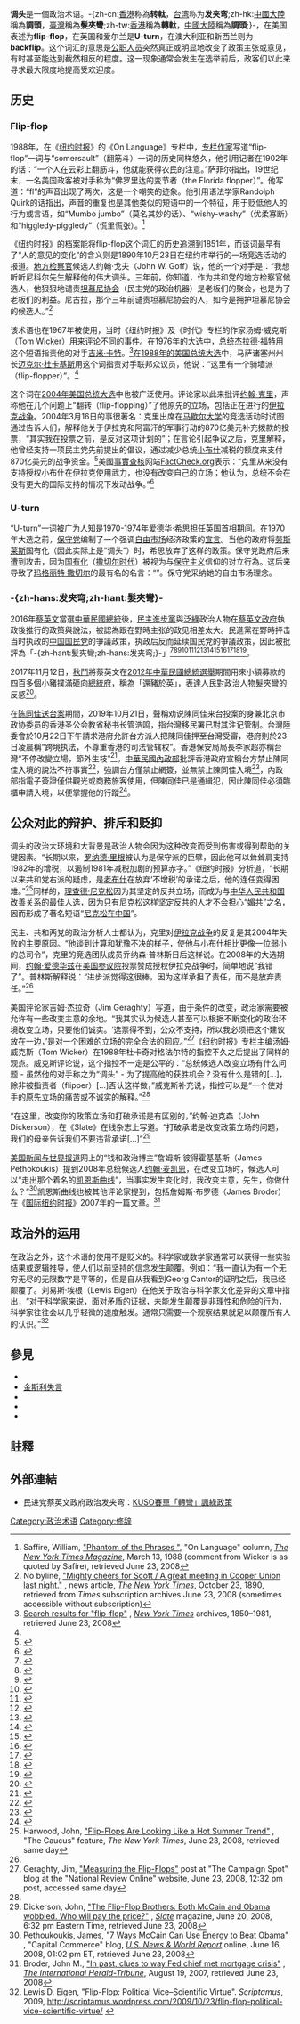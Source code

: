 {{globalize|time=2017-04-01T16:17:01+00:00}}
{{NoteTA
|T = zh-cn:调头 (政治);zh-hk:轉軚 (政治); zh-tw:髮夾彎 (政治);
|1 = zh-cn:调头;zh-hk:轉軚; zh-tw:髮夾彎;
}}

'''调头'''是一個政治术语。-{zh-cn:[[香港|香港]]称為'''转軚'''，[[台湾|台湾]]称为'''发夹弯''';zh-hk:[[中國大陸|中國大陸]]稱為'''調頭'''，[[臺灣|臺灣]]稱為'''髮夾彎''';zh-tw:[[香港|香港]]稱為'''轉軚'''，[[中國大陸|中國大陸]]稱為'''調頭''';}-，在美国表述为'''flip-flop'''，在英国和爱尔兰是'''U-turn'''，在澳大利亚和新西兰则为'''backflip'''。这个词汇的意思是[[公职人员|公职人员]]突然真正或明显地改变了政策主张或意见，有时甚至能达到截然相反的程度。这一现象通常会发生在选举前后，政客们以此来寻求最大限度地提高受欢迎度。

== 历史 ==
===Flip-flop===
1988年，在《[[纽约时报|纽约时报]]》的《On Language》专栏中，[[专栏作家|专栏作家]]{{le|威廉·萨菲尔|William Safire}}写道“flip-flop”一词与“somersault”（翻筋斗）一词的历史同样悠久，他引用记者{{le|乔治·霍拉斯·洛里默|George Horace Lorimer}}在1902年的话：“一个人在云彩上翻筋斗，他就能获得农民的注意。”萨菲尔指出，19世纪末，一名美国政客被对手称为“佛罗里达的变节者（the Florida flopper）”。他写道：“fl”的声音出现了两次，这是一个嘲笑的迹象。他引用语法学家Randolph Quirk的话指出，声音的重复也是其他类似的短语中的一个特征，用于贬低他人的行为或言语，如“Mumbo jumbo”（莫名其妙的话）、“wishy-washy”（优柔寡断）和“higgledy-piggledy”（慌里慌张）。<ref name="wsonnyt">Saffire, William, [https://query.nytimes.com/gst/fullpage.html?res=940DE3D6113DF930A25750C0A96E948260&sec=&spon=&pagewanted=all "Phantom of the Phrases "], "On Language" column, ''[[The_New_York_Times_Magazine|The New York Times Magazine]]'', March 13, 1988 (comment from Wicker is as quoted by Safire), retrieved June 23, 2008</ref>

《纽约时报》的档案能将flip-flop这个词汇的历史追溯到1851年，而该词最早有了“人的意见的变化”的含义则是1890年10月23日在纽约市举行的一场竞选活动的报道。[[检察官|地方检察官]]候选人约翰·戈夫（John W. Goff）说，他的一个对手是：“我想听听尼科尔先生解释他的伟大调头。三年前，你知道，作为共和党的地方检察官候选人，他狠狠地谴责[[坦慕尼协会|坦慕尼协会]]（民主党的政治机器）是老板们的聚会，也是为了老板们的利益。尼古拉，那个三年前谴责坦慕尼协会的人，如今是拥护坦慕尼协会的候选人。”<ref>No byline, [https://query.nytimes.com/mem/archive-free/pdf?res=9D01E3DC113BE533A25750C2A9669D94619ED7CF "Mighty cheers for Scott / A great meeting in Cooper Union last night."] {{Wayback|url=https://query.nytimes.com/mem/archive-free/pdf?res=9D01E3DC113BE533A25750C2A9669D94619ED7CF |date=20160305080333 }}, news article, ''[[The_New_York_Times|The New York Times]]'', October 23, 1890, retrieved from ''Times'' subscription archives June 23, 2008 (sometimes accessible without subscription)</ref>

该术语也在1967年被使用，当时《纽约时报》及《时代》专栏的作家汤姆·威克斯（Tom Wicker）用来评论不同的事件。在[[1976年美国大选|1976年的大选]]中，总统[[杰拉德·福特|杰拉德·福特]]用这个短语指责他的对手[[吉米·卡特|吉米·卡特]]。<ref>[https://query.nytimes.com/search/query?query=flip-flop&srchst=p Search results for "flip-flop"] {{Wayback|url=https://query.nytimes.com/search/query?query=flip-flop&srchst=p |date=20121102180321 }}, ''[[New_York_Times|New York Times]]'' archives, 1850–1981, retrieved June 23, 2008</ref>在[[1988年美国总统选举|1988年的美国总统大选]]中，马萨诸塞州州长[[迈克尔·杜卡基斯|迈克尔·杜卡基斯]]用这个词指责对手联邦众议员{{le|理查德·格法尔特|Richard Gephardt}}，他说：“这里有一个骑墙派（flip-flopper）”。<ref name="wsonnyt" />

这个词在[[2004年美國大選|2004年美国总统大选]]中也被广泛使用。评论家以此来批评[[约翰·克里|约翰·克里]]，声称他在几个问题上“翻转（flip-flopping）”了他原先的立场，包括正在进行的[[伊拉克战争|伊拉克战争]]。2004年3月16日的事很著名：克里出席在[[马歇尔大学|马歇尔大学]]的竞选活动时试图通过告诉人们，解释他关于伊拉克和阿富汗的军事行动的870亿美元补充拨款的投票，“其实我在投票之前，是反对这项计划的”；在言论引起争议之后，克里解释，他曾经支持一项民主党先前提出的倡议，通过减少总统[[小布什|小布什]]减税的额度来支付870亿美元的战争资金。<ref>{{cite news |title=Kerry discusses $87 billion comment |url=http://www.cnn.com/2004/ALLPOLITICS/09/30/kerry.comment/ |publisher=CNN |id= |date=September 30, 2004 |accessdate=November 15, 2007 |archive-date=2016-10-21 |archive-url=https://web.archive.org/web/20161021214239/http://www.cnn.com/2004/ALLPOLITICS/09/30/kerry.comment/ |dead-url=no }}</ref>美國[[事實查核|事實查核]]网站[[FactCheck.org|FactCheck.org]]表示：“克里从来没有支持授权小布什在伊拉克使用武力，也没有改变自己的立场；他认为，总统不会在没有更大的国际支持的情况下发动战争。”<ref>{{Cite web |url=http://www.factcheck.org/bush_ad_twists_kerrys_words_on_iraq.html |title=FactCheck.org: Bush Ad Twists Kerry's Words on Iraq |access-date=2017-03-31 |archive-date=2012-02-09 |archive-url=https://web.archive.org/web/20120209150357/http://www.factcheck.org/bush_ad_twists_kerrys_words_on_iraq.html |dead-url=no }}</ref>

===U-turn===
“U-turn”一词被广为人知是1970-1974年[[爱德华·希思|爱德华·希思]]担任[[英国首相|英国首相]]期间。在1970年大选之前，[[英国保守党|保守党]]编制了一个强调[[自由市场|自由市场]]经济政策的[[宣言|宣言]]。当他的政府将[[劳斯莱斯|劳斯莱斯]]国有化（因此实际上是“调头”）时，希思放弃了这样的政策。保守党政府后来遭到攻击，因为[[国有化|国有化]]（[[撒切尔主义|撒切尔时代]]）被视为与[[保守主义|保守主义]]信仰的对立行為。这后来导致了[[玛格丽特·撒切尔|玛格丽特·撒切尔]]的最有名的名言：“{{le|你想调头就调头吧，我是不会这样的|The lady's not for turning}}”。保守党采纳她的自由市场理念。

===-{zh-hans:发夹弯;zh-hant:髮夾彎}-===
2016年[[蔡英文|蔡英文]]當選[[中華民國總統|中華民國總統]]後，[[民主進步黨|民主進步黨]]與[[泛綠|泛綠]]政治人物在[[蔡英文政府|蔡英文政府]]執政後推行的政策與說法，被認為跟在野時主张的政见相差太大。民進黨在野時抨击当时执政的[[中国国民党|中国国民党]]的爭議政策，执政后反而延续国民党的爭議政策，因此被批評為「-{zh-hant:髮夾彎;zh-hans:发夹弯;}-」<ref>{{Cite web |url=http://www.storm.mg/article/134664 |title=民團批「-{zh-hant:髮夾彎;zh-hans:发夹弯;}-再現」斥民進黨將修出「退步版」私校法 |accessdate=2017-03-31 |archive-date=2017-04-05 |archive-url=https://web.archive.org/web/20170405223503/http://www.storm.mg/article/134664 |dead-url=no }}</ref><ref>{{Cite web |url=http://www.appledaily.com.tw/realtimenews/article/new/20160607/880801 |title=民進黨的「-{zh-hant:髮夾彎;zh-hans:发夹弯;}-現象」實在罄竹難書 |accessdate=2017-03-31 |archive-date=2017-04-06 |archive-url=https://web.archive.org/web/20170406054434/http://www.appledaily.com.tw/realtimenews/article/new/20160607/880801 |dead-url=no }}</ref><ref>{{Cite web |url=http://www.chinatimes.com/newspapers/20160629000435-260109 |title=崩盤中的亂神黃國昌 |accessdate=2017-03-31 |archive-date=2017-04-06 |archive-url=https://web.archive.org/web/20170406000602/http://www.chinatimes.com/newspapers/20160629000435-260109 |dead-url=no }}</ref><ref>{{Cite web |url=http://news.ebc.net.tw/news.php?nid=30513 |title=聲望降？小英照樣「偷轉彎」做了這些事... |accessdate=2017-03-31 |archive-date=2017-04-05 |archive-url=https://web.archive.org/web/20170405223653/http://news.ebc.net.tw/news.php?nid=30513 |dead-url=no }}</ref><ref>{{Cite web |url=http://udn.com/news/story/9485/1728579 |title=-{zh-hant:髮夾彎;zh-hans:发夹弯;}-轉不完 蔡政府變頭文字DPP |accessdate=2017-03-31 |archive-date=2017-04-06 |archive-url=https://web.archive.org/web/20170406091152/https://udn.com/news/story/9485/1728579 |dead-url=no }}</ref><ref>{{Cite web |url=http://www.appledaily.com.tw/realtimenews/article/new/20160608/881390 |title=盧秀燕轟民進黨 髮夾彎政府 詐騙人民 |accessdate=2017-03-31 |archive-date=2017-04-05 |archive-url=https://web.archive.org/web/20170405233429/http://www.appledaily.com.tw/realtimenews/article/new/20160608/881390 |dead-url=no }}</ref><ref>{{cite news|title=這啥政府 上路前夕急轉彎 七休一延2月實施|url=http://www.appledaily.com.tw/appledaily/article/headline/20160731/37329885|publisher=[[台灣蘋果日報|台灣蘋果日報]]|date=2016-07-31|author=|accessdate=2016-12-06|quote=勞動新制「七休一」原定明天強制實施，勞工不得連續上班7天，引發大眾運輸、旅遊業反彈，台鐵、客運業都高喊減班，衝擊大眾運輸。行政院昨傍晚緊急喊卡，稱依《勞動基準法》第36條，尚無法落實連續工作6天後1天休假的目標，要求勞動部在2個月內透過發布解釋性裁量基準，確保勞工工作6天休1天權益。「七休一」新制形同延遲到10月1日上路。……藍委王育敏說，明天就要上路了才急踩煞車，勞動部不只自打耳光、也嚴重傷害新政府的威信，難怪民進黨老是會被說髮夾彎。|archive-date=2016-12-20|archive-url=https://web.archive.org/web/20161220090923/http://www.appledaily.com.tw/appledaily/article/headline/20160731/37329885|dead-url=no}}</ref><ref>{{cite news|title=時力轟綠營「一例一休」髮夾彎 郭芳煜無言以對|url=https://anntw.com/articles/20161114-ZNjt|publisher=[[台灣醒報|台灣醒報]]|date=2016-11-15|author=鄭羿菲|accessdate=2016-11-20|quote=時力立委高潞•以用在立法院播放4月8日眾綠委的質詢影片表示，「當時綠營的主張是單週工時40小時須搭配二例假日，如今執政後卻大轉彎！」……「520執政前，民進黨立委為勞工據理力爭需要兩例假日；卻在執政後出現180度髮夾彎，這些過往的承諾都不用履行嗎？」高潞•以用表示，1000萬勞工朋友選出新政府不是要跳針，而是要落實保障休息權。|archive-date=2016-11-20|archive-url=https://web.archive.org/web/20161120152225/https://anntw.com/articles/20161114-ZNjt|dead-url=yes}}</ref><ref>{{cite news|author=周思宇、楊孟立、林思慧、曾薏蘋|publisher=中國時報|url=http://www.chinatimes.com/newspapers/20161203000361-260118|title=綠譴責 柱批：暴力髮夾彎真好用|date=2016-12-03|accessdate=2016-12-04|quote=洪秀柱說，記得蔡英文總統曾說，「統治者如果沒有自信面對人民的憤怒和抗議，封殺人民的言論自由；人民一旦激動憤慨，統治者就說是暴力；如果這樣，我要說，這個政府是個暴力政府」。對照民進黨對柯建銘事件的態度，洪說，暴力為你所用就是抗暴，暴力不被你所用就譴責，「雙重標準髮夾彎真好用」。|archive-date=2016-12-05|archive-url=https://web.archive.org/web/20161205055114/http://www.chinatimes.com/newspapers/20161203000361-260118|dead-url=no}}</ref><ref>{{cite news|url=https://tw.appledaily.com/new/realtime/20190709/1596952/|author=林進嘉|title=昨是今非的《公投法》修法：為何他們默不作聲|publisher=台灣蘋果日報|work=蘋果即時|date=2019-07-09|accessdate=2020-05-09|quote=民進黨在6月17日以立法院多數，強行通過《公投法》修訂條文，將公投與大選脫鉤，不僅馬上沒收正在連署的公投案，更直接把《公投法》關進鐵籠。……過去主張公民投票的綠營支持者、偏綠媒體，除了少數人還堅持正義予以批評譴責外，大多數對這次民進黨「《公投法》修惡」默不作聲；甚至成為說客幫凶，說什麼「反對黨為增加大選選票，假公投議題進行投票動員，破壞公投真正精神」，又說「此次修法是防止統派利用公投進行對台灣不利的公投案」。}}</ref><ref>{{cite news|title=張志銘：民進黨人到大陸做生意屢見不鮮|url=http://hk.crntt.com/doc/1026/3/5/2/102635268.html|author=周敏煌|publisher=中評社|date=2013-07-18|accessdate=2020-05-09|quote=民進黨高雄市前黨部主委、高雄市兩岸事務交流促進會理事長張志銘17日接受中評社訪問表示……早在十幾年前，就有民進黨人到大陸做生意，這是不爭的事實；薛凌家族到大陸經商的情形已屢見不怪……現在很多檯面上的政治人物，在台灣說一套，在大陸又說一套，讓人很討厭。|archive-date=2020-02-21|archive-url=https://web.archive.org/web/20200221070128/http://hk.crntt.com/doc/1026/3/5/2/102635268.html|dead-url=yes}}</ref><ref>{{cite news|url=https://tw.appledaily.com/life/20210111/PTOZNXCTUJGSXIF3CIE5SQP4BI/|author=陳思豪|title=中央萊豬標示遭《蘋果》抓包資訊錯誤急更新 柯P酸：習慣性髮夾彎|publisher=台灣蘋果日報|work=蘋果即時|date=2021-01-11|accessdate=2021-01-11|quote=《蘋果新聞網》今抓包政院推出的「豬肉儀表板」疑似有資訊不全的情形，萊豬標章也弄得相當混亂。台北市長柯文哲今在臉書發文……他痛批，政府「習慣性髮夾彎」，害所有進口豬都被妖魔化，民間業者苦不堪言。|archive-date=2021-01-14|archive-url=https://web.archive.org/web/20210114143240/https://tw.appledaily.com/life/20210111/PTOZNXCTUJGSXIF3CIE5SQP4BI/|dead-url=no}}</ref><ref>{{cite news|url=https://udn.com/news/story/122010/5286863|author=黃有容|title=經部助攻 藻礁連署火燒連環船|publisher=聯合報|work=|date=2021-03-02|accessdate=2021-03-05|quote=藻礁公投成案已經十拿九穩，輿論聲量也絲毫不減；昔日被看成「側翼」的網紅意見領袖，也「再覺醒」分成兩派論戰，甚至開啟「蔡政府對環團態度髮夾彎」的支線戰場。……藻礁公投每天都有議題拋出，經濟部看到一個、回應一個；但因綠營對環團前後態度確實不一，三接歷程不是秘密、卻是經部「不能說的秘密」，讓每則回應輿論的內容皆支離破碎、破綻百出。|archive-date=2021-03-10|archive-url=https://web.archive.org/web/20210310211837/https://udn.com/news/story/122010/5286863|dead-url=no}}</ref>。

2017年11月12日，[[秋鬥|秋鬥]]將蔡英文在[[2012年中華民國總統選舉|2012年中華民國總統選舉]]期間用來小額募款的四百多個小豬撲滿砸向[[總統府_(臺灣)|總統府]]，稱為「還豬於英」，表達人民對政治人物髮夾彎的反感<ref>{{cite news|author=王顥中|publisher=苦勞網|url=http://www.coolloud.org.tw/node/89598|title=2017秋鬥 嗆小英靠攏資本家 總統府前怒丟400小豬撲滿|date=2017-11-12|accessdate=2017-11-30|quote=一年一度的社運盛事「秋鬥」今天（11/12）登場，……將400多個蔡英文選舉期間募款的「小英撲滿」砸向總統府表達抗議。……秋鬥召集人之一、新海瓦斯工會顧問林子文表示，蔡英文選舉時聲稱要跟基層民眾站在一起、不會靠攏財團收政治獻金，所以用「小英撲滿」向民眾爭取支持，但上台後施政卻迅速右傾、偏向資本家；因此今日秋鬥把撲滿丟向總統府，「還豬於英」，表達人民對政客選前一套、選後一套的厭惡與唾棄。|archive-date=2017-11-19|archive-url=https://web.archive.org/web/20171119002934/http://www.coolloud.org.tw/node/89598|dead-url=no}}</ref>。

在[[陈同佳送台案|陈同佳送台案]]期間，2019年10月21日，聲稱劝说陳同佳来台投案的身兼北京巿政协委员的香港圣公会教省秘书长管浩鸣，指台灣移民署已對其注记管制。台灣陸委會於10月22日下午請求港府允許台方派人把陳同佳押至台灣受審，港府則於23日凌晨稱“跨境执法，不尊重香港的司法管辖权”。香港保安局局長李家超亦稱台灣“不停改變立場，節外生枝”<ref>{{cite news |title=李家超批台灣不停改變立場　促讓陳同佳到台自首 |url=https://www.hk01.com/%E6%94%BF%E6%83%85/389359/%E7%AB%8B%E6%B3%95%E6%9C%83-%E7%9B%B4%E6%92%AD-%E6%9D%8E%E5%AE%B6%E8%B6%85%E6%89%B9%E5%8F%B0%E7%81%A3%E4%B8%8D%E5%81%9C%E6%94%B9%E8%AE%8A%E7%AB%8B%E5%A0%B4-%E4%BF%83%E8%AE%93%E9%99%B3%E5%90%8C%E4%BD%B3%E5%88%B0%E5%8F%B0%E8%87%AA%E9%A6%96 |publisher=香港01 |date=2019-10-23 |5= |accessdate=2019-10-23 |archive-date=2019-10-23 |archive-url=https://web.archive.org/web/20191023042113/https://www.hk01.com/%E6%94%BF%E6%83%85/389359/%E7%AB%8B%E6%B3%95%E6%9C%83-%E7%9B%B4%E6%92%AD-%E6%9D%8E%E5%AE%B6%E8%B6%85%E6%89%B9%E5%8F%B0%E7%81%A3%E4%B8%8D%E5%81%9C%E6%94%B9%E8%AE%8A%E7%AB%8B%E5%A0%B4-%E4%BF%83%E8%AE%93%E9%99%B3%E5%90%8C%E4%BD%B3%E5%88%B0%E5%8F%B0%E8%87%AA%E9%A6%96 |dead-url=no }}</ref>。[[中華民國內政部|中華民國內政部]]批評香港政府宣稱台方禁止陳同佳入境的說法不符事實<ref name="ltn-2019-10-23">{{cite news |title=港府稱應取消陳同佳入境管制 內政部駁斥：僅禁止網簽 |url=https://news.ltn.com.tw/news/politics/breakingnews/2954559 |accessdate=2019-10-23 |work=自由時報 |date=2019-10-23 |archive-date=2019-10-23 |archive-url=https://web.archive.org/web/20191023082015/https://news.ltn.com.tw/news/politics/breakingnews/2954559 |dead-url=no }}</ref>，強調台方僅禁止網簽，並無禁止陳同佳入境<ref name="msn-2019-10-23">{{cite news |title=徐國勇：未限制陳同佳入境 僅禁止申請電子簽證 |url=https://www.msn.com/zh-tw/news/world/%E5%BE%90%E5%9C%8B%E5%8B%87%E6%9C%AA%E9%99%90%E5%88%B6%E9%99%B3%E5%90%8C%E4%BD%B3%E5%85%A5%E5%A2%83-%E5%83%85%E7%A6%81%E6%AD%A2%E7%94%B3%E8%AB%8B%E9%9B%BB%E5%AD%90%E7%B0%BD%E8%AD%89/ar-AAJcRoq |accessdate=2019-10-23 |work=中央通訊社 |date=2019-10-23 |archive-date=2019-10-23 |archive-url=https://web.archive.org/web/20191023053632/https://www.msn.com/zh-tw/news/world/%25E5%25BE%2590%25E5%259C%258B%25E5%258B%2587%25E6%259C%25AA%25E9%2599%2590%25E5%2588%25B6%25E9%2599%25B3%25E5%2590%258C%25E4%25BD%25B3%25E5%2585%25A5%25E5%25A2%2583-%25E5%2583%2585%25E7%25A6%2581%25E6%25AD%25A2%25E7%2594%25B3%25E8%25AB%258B%25E9%259B%25BB%25E5%25AD%2590%25E7%25B0%25BD%25E8%25AD%2589/ar-AAJcRoq |dead-url=no }}</ref>，內政部指電子簽證僅供觀光或商務旅客使用，但陳同佳已是通緝犯，因此陳同佳必須臨櫃申請入境，以便掌握他的行蹤<ref name="now-2019-10-23a">{{cite news |title=蔡英文：陳同佳是通緝對象　入境只會逮捕不能自首 |url=https://news.now.com/home/local/player?newsId=367258 |accessdate=2019-10-23 |work=NOW新聞 |date=2019-10-23 |archive-date=2019-10-23 |archive-url=https://web.archive.org/web/20191023053632/https://news.now.com/home/local/player%3FnewsId%3D367258 |dead-url=no }}</ref>。

== 公众对此的辩护、排斥和贬抑 ==
调头的政治大环境和大背景是政治人物会因为这种改变而受到伤害或得到帮助的关键因素。“长期以来，[[罗纳德·里根|罗纳德·里根]]被认为是保守派的巨擘，因此他可以耸耸肩支持1982年的增税，以遏制1981年减税加剧的预算赤字。”《纽约时报》分析道，“长期以来共和党右派的疑虑，是[[老布什|老布什]]在放弃‘不增税’的承诺之后，他的连任变得困难。”<ref name="jhnyt">Harwood, John, [https://www.nytimes.com/2008/06/23/us/politics/23caucus.html "Flip-Flops Are Looking Like a Hot Summer Trend"] {{Wayback|url=https://www.nytimes.com/2008/06/23/us/politics/23caucus.html |date=20170320145247 }}, "The Caucus" feature, ''The New York Times'', June 23, 2008, retrieved same day</ref>同样的，[[理查德·尼克松|理查德·尼克松]]因为其坚定的反共立场，而成为与[[中华人民共和国|中华人民共和国]][[中美建交|改善关系]]的最佳人选，因为只有尼克松这样坚定反共的人才不会担心“媚共”之名，因而形成了著名短语“[[尼克松在中国_(短语)|尼克松在中国]]”。

民主、共和两党的政治分析人士都认为，克里对[[伊拉克战争|伊拉克战争]]的反复是其2004年失败的主要原因。“他谈到计算和犹豫不决的样子，使他与小布什相比更像一位弱小的总司令”，克里的竞选团队成员乔纳森·普林斯日后这样说。在2008年的大选期间，[[约翰·爱德华兹|约翰·爱德华兹]]在[[美国参议院|美国参议院]]投票赞成授权伊拉克战争时，简单地说“我错了”。普林斯解释说：“进步派觉得这很棒，因为这样承担了责任，而不是放弃责任。”<ref name="jhnyt" />

美国评论家吉姆·杰拉奇（Jim Geraghty）写道，由于条件的改变，政治家需要被允许有一些改变主意的余地。“我其实认为候选人甚至可以根据不断变化的政治环境改变立场，只要他们诚实。‘选票得不到，公众不支持，所以我必须把这个建议放在一边，’是对一个困难的立场的完全合法的回应。”<ref>Geraghty, Jim, [http://campaignspot.nationalreview.com/post/?q=MmVmYzM2NTEwZWI5MTI1ODgyNmUyZGMzMDU0ZTgyNzU= "Measuring the Flip-Flops"]{{dead link|date=十月 2017 |bot=InternetArchiveBot }} post at "The Campaign Spot" blog at the "National Review Online" website, June 23, 2008, 12:32 pm post, accessed same day{{Dead link|date=March 2017}}</ref>《纽约时报》专栏主编汤姆·威克斯（Tom Wicker）在1988年杜卡奇对格法尔特的指控不久之后提出了同样的观点。威克斯评论说，这个指控不一定是公平的：“总统候选人改变立场有什么问题 - 虽然他的对手称之为“调头” - 为了提高他的获胜机会？没有什么是错的[...]，除非被指责者（flipper）[...]否认这样做，”威克斯补充说，指控可以是“一个使对手的原先立场的痛苦或不诚实的解释。”<ref name="wsonnyt" />

“在这里，改变你的政策立场和打破承诺是有区别的，”约翰·迪克森（John Dickerson），在《Slate》在线杂志上写道。“打破承诺是改变政策立场的问题，我们的母亲告诉我们不要违背承诺[...]”<ref>Dickerson, John, [http://www.slate.com/id/2194083?nav=wp "The Flip-Flop Brothers: Both McCain and Obama wobbled. Who will pay the price?"] {{Wayback|url=http://www.slate.com/id/2194083?nav=wp |date=20080627053436 }}, ''[[Slate_(magazine)|Slate]]'' magazine, June 20, 2008, 6:32 pm Eastern Time, retrieved June 23, 2008</ref>

[[美国新闻与世界报道|美国新闻与世界报道]]网上的“钱和政治博主”詹姆斯·彼得霍基基斯（James Pethokoukis）提到2008年总统候选人[[约翰·麦凯恩|约翰·麦凯恩]]，在改变立场时，候选人可以“走出那个着名的[[凯恩斯总供给曲线|凯恩斯曲线]]”，当事实发生变化时，我改变主意，先生，你做什么？”<ref>Pethoukoukis, James, [http://www.usnews.com/blogs/capital-commerce/2008/6/16/7-ways-mccain-can-use-energy-to-beat-obama.html "7 Ways McCain Can Use Energy to Beat Obama"] {{Wayback|url=http://www.usnews.com/blogs/capital-commerce/2008/6/16/7-ways-mccain-can-use-energy-to-beat-obama.html |date=20090422135229 }}, "Capital Commerce" blog, ''[[U.S._News_&_World_Report|U.S. News & World Report]]'' online, June 16, 2008, 01:02 pm ET, retrieved June 23, 2008{{Dead link|date=March 2017}}</ref>凯恩斯曲线也被其他评论家提到，包括詹姆斯·布罗德（James Broder）在《[[国际纽约时报|国际纽约时报]]》2007年的一篇文章。<ref name="jbiht">Broder, John M., [http://www.thecrimson.com/article.aspx?ref=140971 "In past, clues to way Fed chief met mortgage crisis"] {{Wayback|url=http://www.thecrimson.com/article.aspx?ref=140971 |date=20050827001255 }}, ''[[The_International_Herald-Tribune|The International Herald-Tribune]]'', August 19, 2007, retrieved June 23, 2008</ref>

== 政治外的运用 ==
在政治之外，这个术语的使用不是贬义的。科学家或数学家通常可以获得一些实验结果或逻辑推导，使人们以前坚持的信念发生颠覆。例如：“我一直认为有一个无穷无尽的无限数字是平等的，但是自从我看到Georg Cantor的证明之后，我已经颠覆了。刘易斯·埃根（Lewis Eigen）在他关于政治与科学家文化差异的文章中指出，“对于科学家来说，面对矛盾的证据，未能发生颠覆是非理性和危险的行为，科学家往往会以几乎轻微的速度触发。通常只需要一个观察结果就足以颠覆所有人的认识。”<ref>Lewis D. Eigen, "Flip-Flop: Political Vice–Scientific Virtue". ''Scriptamus'', 2009, http://scriptamus.wordpress.com/2009/10/23/flip-flop-political-vice-scientific-virtue/ {{Wayback|url=http://scriptamus.wordpress.com/2009/10/23/flip-flop-political-vice-scientific-virtue/ |date=20180408210359 }}</ref>

== 參見 ==
*{{le|竞选承诺|Election promise}}
*[[金斯利失言|金斯利失言]]
*{{le|反鼬|Reverse ferret}}
*{{le|变节分子|Turncoat}}
*{{le|大转折|Volte-face}}

== 註釋 ==
{{Reflist|2}}

==外部連結==
*民进党蔡英文政府政治发夹弯：[https://www.youtube.com/watch?v=lSnk7AYRY0I KUSO賽車「轉彎」諷綠政策]{{Wayback|url=https://www.youtube.com/watch?v=lSnk7AYRY0I |date=20170407055659 }}

{{DEFAULTSORT:Flip-Flop (Politics)}}
[[Category:政治术语|Category:政治术语]]
[[Category:修辞|Category:修辞]]